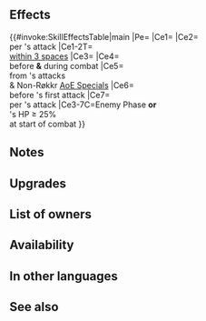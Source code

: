 {{Weapon Infobox
|tagid=SID_魔器・マギ団の剣
|intID=4817
|image=wep_sw200
|exclusive=0
|weaponType=Sword
|cost=300
|might=16
|range=1
|cooldown=-1
|effect=Accelerates Special trigger (cooldown count-1).<br><br>For allies within 3 spaces of unit, grants Atk/Spd+5 during combat, and also, when ally deals damage to foe during combat, restores 7 HP to ally.<br><br>If foe initiates combat or if unit's HP ≥ 25% at start of combat, grants bonus to unit's Atk/Spd/Def/Res = 25% of foe's Atk at start of combat, - 4 (max 14; min 5), deals damage = 15% of unit's Atk (including area-of-effect Specials), reduces damage from foe's attacks by 15% of unit's Atk (including from area-of- effect Specials; excluding Røkkr area-of-effect Specials), and grants Special cooldown count-1 to unit before unit's first attack during combat, and also, when unit deals damage to foe during combat, restores 7 HP to unit.
|required=Silver Sword
|refinePaths=default
|refineSP=350
|refineMedals=500
|refineStones=200
|properties=arcane,random_owner
}}
==Effects==
{{#invoke:SkillEffectsTable|main
|Pe={{Eft|Accelerates Special}}
|Ce1={{Eft|Temporary buffs|Atk/Spd|5}}
|Ce2={{Eft|Heal|7}}<br>per {{Tgt|Ally}}'s attack
|Ce1-2T={{Tgt|Allies}}<br>[[within 3 spaces]]
|Ce3={{Eft|Temporary buffs|Atk/Spd/Def/Res|25% of {{Tgt|Foe}}'s Atk<br>at start of combat, -4|min=5|max=14}}
|Ce4={{Eft|Damage Boost|15% of {{Tgt|Unit}}'s Atk}}<br>before '''&''' during combat
|Ce5={{Eft|Damage Reduction|15% of {{Tgt|Unit}}'s Atk}}<br>from {{Tgt|Foe}}'s attacks<br>& Non-Røkkr [[AoE Specials]]
|Ce6={{Eft|Reduce Cooldown|1}}<br>before {{Tgt|Unit}}'s first attack
|Ce7={{Eft|Heal|7}}<br>per {{Tgt|Unit}}'s attack
|Ce3-7C=Enemy Phase '''or'''<br>{{Tgt|Unit}}'s HP ≥ 25%<br>at start of combat
}}
==Notes==
{{Temporary buffs}}
{{CombatHPRecovery}}
{{AlliesCombatEffect|temporary buffs and healing per attack effects}}
{{IfFoeInitiates}}
{{At start of combat}}
{{AtkDamageBoost}}
{{FlatDamageReduction}}
{{FlatAoEDamageReduction}}
{{CombatCooldownCount|-1}}

==Upgrades==
{{Weapon Upgrade List}}
==List of owners==
{{Skill Hero List}}
==Availability==
{{PassiveFocusList}}
{{PassiveDistributionList}}
{{PassiveCombatManualList}}
==In other languages==
{{OtherLanguages
|japanese=
|german=
|spanishEU= Renegada arcana
|spanishLA=
|french=
|italian=
|chineseTW=
|portuguese=
}}

==See also==
{{See also skills|cond=(Description LIKE '%when ally deals damage to foe during combat%restores %HP to%ally%' OR Description LIKE '%"when unit deals damage to foe during combat%restores %HP to%' OR Description LIKE '%reduces damage from foe_s attacks by%of unit_s Atk%including %') AND Exclusive='1'}}
{{Weapons Navbox}}